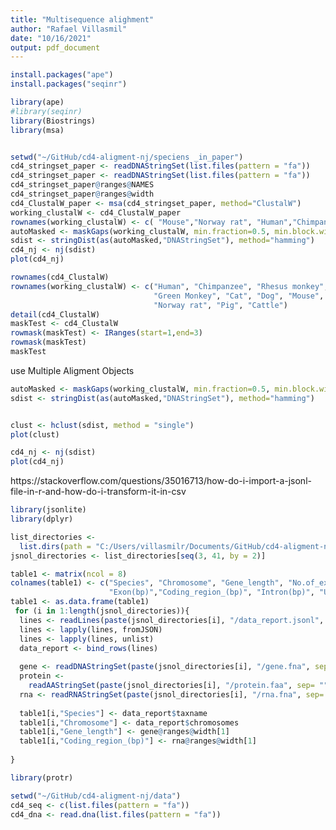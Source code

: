 ```yaml
---
title: "Multisequence alighment"
author: "Rafael Villasmil"
date: "10/16/2021"
output: pdf_document
---
```


```r
install.packages("ape")
install.packages("seqinr")
```

```r
library(ape)
#library(seqinr)
library(Biostrings)
library(msa)
```

```r
```

```r
setwd("~/GitHub/cd4-aligment-nj/speciens _in_paper")
cd4_stringset_paper <- readDNAStringSet(list.files(pattern = "fa"))
cd4_stringset_paper <- readDNAStringSet(list.files(pattern = "fa"))
cd4_stringset_paper@ranges@NAMES
cd4_stringset_paper@ranges@width
cd4_ClustalW_paper <- msa(cd4_stringset_paper, method="ClustalW") 
working_clustalW <- cd4_ClustalW_paper
rownames(working_clustalW) <- c( "Mouse","Norway rat", "Human","Chimpanzee", "Rhesus monkey","Pig","Cattle", "Dog","Rabbit", "Chicken")
autoMasked <- maskGaps(working_clustalW, min.fraction=0.5, min.block.width=4)
sdist <- stringDist(as(autoMasked,"DNAStringSet"), method="hamming")
cd4_nj <- nj(sdist)
plot(cd4_nj)
```


```r
rownames(cd4_ClustalW)
rownames(working_clustalW) <- c("Human", "Chimpanzee", "Rhesus monkey", 
                                "Green Monkey", "Cat", "Dog", "Mouse",
                                "Norway rat", "Pig", "Cattle")
detail(cd4_ClustalW)
maskTest <- cd4_ClustalW
rowmask(maskTest) <- IRanges(start=1,end=3)
rowmask(maskTest)
maskTest
```

use Multiple Aligment Objects 
```r
autoMasked <- maskGaps(working_clustalW, min.fraction=0.5, min.block.width=4)
sdist <- stringDist(as(autoMasked,"DNAStringSet"), method="hamming")


clust <- hclust(sdist, method = "single")
plot(clust)

cd4_nj <- nj(sdist)
plot(cd4_nj)
```


https://stackoverflow.com/questions/35016713/how-do-i-import-a-jsonl-file-in-r-and-how-do-i-transform-it-in-csv
```r
library(jsonlite)
library(dplyr)

list_directories <- 
  list.dirs(path = "C:/Users/villasmilr/Documents/GitHub/cd4-aligment-nj/data")
jsnol_directories <- list_directories[seq(3, 41, by = 2)]

table1 <- matrix(ncol = 8)
colnames(table1) <- c("Species", "Chromosome", "Gene_length", "No.of_exon", 
                      "Exon(bp)","Coding_region_(bp)", "Intron(bp)", "UTR(bp)")
table1 <- as.data.frame(table1)
 for (i in 1:length(jsnol_directories)){
  lines <- readLines(paste(jsnol_directories[i], "/data_report.jsonl", sep= ""))
  lines <- lapply(lines, fromJSON)
  lines <- lapply(lines, unlist)
  data_report <- bind_rows(lines)
  
  gene <- readDNAStringSet(paste(jsnol_directories[i], "/gene.fna", sep= ""))
  protein <- 
    readAAStringSet(paste(jsnol_directories[i], "/protein.faa", sep= ""))
  rna <- readRNAStringSet(paste(jsnol_directories[i], "/rna.fna", sep= ""))
  
  table1[i,"Species"] <- data_report$taxname
  table1[i,"Chromosome"] <- data_report$chromosomes
  table1[i,"Gene_length"] <- gene@ranges@width[1]
  table1[i,"Coding_region_(bp)"] <- rna@ranges@width[1]
  
}


```






```r
library(protr)

setwd("~/GitHub/cd4-aligment-nj/data")
cd4_seq <- c(list.files(pattern = "fa"))
cd4_dna <- read.dna(list.files(pattern = "fa"))
```

